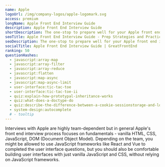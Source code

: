 ```yaml
---
name: Apple
logoUrl: /img/company-logos/apple-logomark.svg
access: premium
longName: Apple Front End Interview Guide
description: Apple Front End Interview Guide
shortDescription: The one-stop to prepare well for your Apple front end interviews
seoTitle: Apple Front End Interview Guide - Prep Strategies and Practice Questions
seoDescription: The one-stop to prepare well for your Apple front end interviews. Discover insider tips, optimal prep strategies, and practice questions known to be tested.
socialTitle: Apple Front End Interview Guide | GreatFrontEnd
ranking: 50
questionHashes:
  - javascript:array-map
  - javascript:array-filter
  - javascript:array-reduce
  - javascript:flatten
  - javascript:map-async
  - javascript:map-async-limit
  - user-interface:tic-tac-toe
  - user-interface:tic-tac-toe-ii
  - quiz:explain-how-prototypal-inheritance-works
  - quiz:what-does-a-doctype-do
  - quiz:describe-the-difference-between-a-cookie-sessionstorage-and-localstorage
  - system-design:autocomplete
  # - tooltip
---
```


Interviews with Apple are highly team-dependent but in general Apple's front end interview process focuses on fundamentals - vanilla HTML, CSS, JavaScript, DOM (Document Object Model). Depending on the team, you might be allowed to use JavaScript frameworks like React and Vue to completed the user interface questions, but you should also be comfortable building user interfaces with just vanilla JavaScript and CSS, without relying on JavaScript frameworks.
